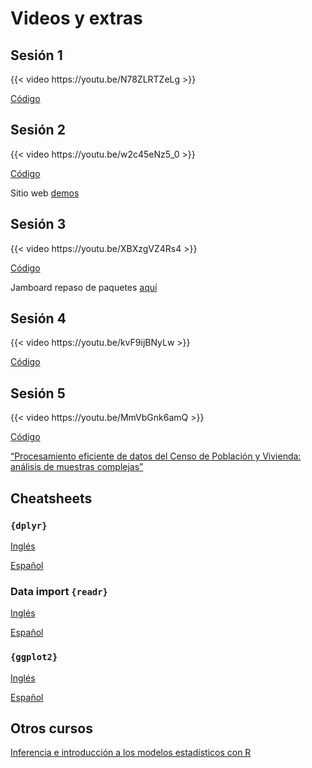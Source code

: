 # Videos y extras {.unnumbered}


## Sesión 1

{{< video https://youtu.be/N78ZLRTZeLg >}}

[Código](https://www.dropbox.com/scl/fi/j96hysuu47ykxh5ddk462/P1.R?rlkey=8n104fshanlb3gp6ihmdtxc25&dl=0)

## Sesión 2

{{< video https://youtu.be/w2c45eNz5_0 >}}

[Código](https://www.dropbox.com/scl/fi/d518ahm0d9im3k84a0i89/P2.R?rlkey=5fg027qn7h0yak3nq3j3svnnr&dl=0)

Sitio web [demos](https://fcpys.github.io/demos)

## Sesión 3

{{< video https://youtu.be/XBXzgVZ4Rs4 >}}

[Código](https://www.dropbox.com/scl/fi/tc4vl27sdru3176b3r3pw/P3.R?rlkey=m85ur2ig6xjvdihly5pcddl52&dl=0)

Jamboard repaso de paquetes [aquí](https://jamboard.google.com/d/19Wt96KtCsklDNnvPINrjP-t_f4kIZWkqHbbQI6Ku3B8/edit?usp=sharing)

## Sesión 4

{{< video https://youtu.be/kvF9ijBNyLw >}}

[Código](https://www.dropbox.com/scl/fi/ie2phbaa345r60q644svn/P4.R?rlkey=s00kro1lq29pwxs9b3t44jwot&dl=0)

## Sesión 5

{{< video https://youtu.be/MmVbGnk6amQ >}}

[Código](https://www.dropbox.com/scl/fi/znidn60gnyrxub62k5k3s/P5.R?rlkey=gh2dq6wui47j8t4om2d5n6dq4&dl=0)


["Procesamiento eficiente de datos del Censo de Población y Vivienda: análisis de muestras complejas"](https://www.youtube.com/watch?v=dnFMntuHcpw)

## Cheatsheets

### `{dplyr}`

[Inglés](https://rstudio.github.io/cheatsheets/data-transformation.pdf)

[Español](https://rstudio.github.io/cheatsheets/translations/spanish/data-transformation_es.pdf)

### Data import `{readr}`

[Inglés](https://rstudio.github.io/cheatsheets/data-import.pdf)

[Español](https://rstudio.github.io/cheatsheets/translations/spanish/data-import_es.pdf)

### `{ggplot2}`

[Inglés](https://rstudio.github.io/cheatsheets/data-visualization.pdf)

[Español](https://rstudio.github.io/cheatsheets/translations/spanish/data-visualization_es.pdf)

## Otros cursos

[Inferencia e introducción a los modelos estadísticos con R](https://aniuxa.github.io/posgrado_modelo3/)


